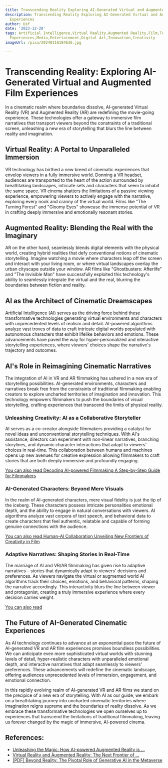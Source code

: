 ```yaml
---
title: Transcending Reality Exploring AI-Generated Virtual and Augmented Film Experiences
description: Transcending Reality Exploring AI-Generated Virtual and Augmented Film
  Experiences
author: Usf
date: '2023-12-28'
tags: Artificial Intelligence,Virtual Reality,Augmented Reality,Film,Technology,Immersive
  Experiences,Media,Entertainment,Digital Art,Innovation,Creativity
imageUrl: /pixa/20240116184636.jpg

---
```

# Transcending Reality: Exploring AI-Generated Virtual and  Augmented Film Experiences

In a cinematic realm where boundaries dissolve, AI-generated Virtual Reality (VR) and Augmented Reality  (AR) are redefining the movie-going  experience. These technologies offer a  gateway to  immersive film narratives that transport viewers beyond the  constraints of a traditional screen, unleashing a new era of storytelling that blurs the line between reality  and imagination.

## Virtual Reality: A Portal to Unparalleled Immersion

VR technology has birthed a new breed of cinematic experiences that envelop viewers in  a fully immersive  world. Donning a VR  headset, audiences are  transported  to the heart of the action surrounded by breathtaking landscapes, intricate sets and characters that seem to inhabit the same space. VR cinema shatters the limitations of  a passive viewing experience, empowering viewers  to  actively  engage with the  narrative, exploring every nook and cranny of the virtual  world. Films like "The Turning Forest" and "Gloomy Eyes" showcase the immense potential of VR in crafting deeply  immersive and  emotionally resonant stories.

## Augmented Reality: Blending the Real with the Imaginary

AR  on the other hand, seamlessly blends digital elements with the physical world, creating hybrid realities that defy conventional notions of cinematic  storytelling. Imagine watching a  movie where characters leap off the screen and interact with your living room, or where virtual landscapes overlay the urban cityscape  outside  your window. AR films like "Ghostbusters: Afterlife" and "The Invisible Man" have successfully exploited this technology's ability to seamlessly integrate the virtual and the real, blurring the boundaries between fiction and reality.

## AI as the Architect of Cinematic Dreamscapes

Artificial Intelligence (AI) serves as the driving force behind these transformative technologies  generating virtual environments and characters  with unprecedented levels of  realism and detail. AI-powered  algorithms analyze vast  troves of data to craft intricate  digital  worlds populated with autonomous characters that exhibit lifelike behaviors and emotions. These advancements have paved the way for hyper-personalized and interactive storytelling experiences, where viewers' choices shape the narrative's trajectory and outcomes.

## AI's Role in Reimagining Cinematic Narratives

The integration of AI in VR and AR filmmaking has ushered  in a new era of storytelling possibilities. AI-generated environments, characters and narratives break free from the constraints of traditional filmmaking enabling creators to explore uncharted territories of imagination and innovation. This technology empowers  filmmakers to push  the boundaries of visual storytelling, crafting experiences that transcend the limits of physical reality.

### Unleashing Creativity:  AI as a Collaborative Storyteller

AI serves as a co-creator alongside filmmakers providing a catalyst for novel ideas and unconventional  storytelling techniques.  With AI's assistance, directors can experiment with non-linear narratives, branching storylines, and dynamic character interactions that adapt to  viewers' choices  in real-time. This collaboration  between humans and machines opens up new avenues for creative expression allowing  filmmakers to craft stories that are both deeply  immersive and profoundly engaging.

[You can also read Decoding AI-powered Filmmaking A Step-by-Step Guide for Filmmakers](Decoding%20AI-powered%20Filmmaking%20A%20Step-by-Step%20Guide%20for%20Filmmakers)


### AI-Generated Characters: Beyond Mere  Visuals

In the realm of AI-generated characters, mere visual fidelity is  just the tip of the iceberg. These characters possess intricate personalities emotional  depth, and the ability  to engage in natural conversations with  viewers. AI algorithms analyze vast  corpora of text speech, and behavioral data to create characters  that feel authentic, relatable and capable of forming genuine connections with  the audience.

[You can also read Human-AI Collaboration Unveiling New Frontiers  of Creativity in Film](Human-AI%20Collaboration%20Unveiling%20New%20Frontiers%20of%20Creativity%20in%20Film)


###  Adaptive Narratives: Shaping Stories in  Real-Time

The marriage of AI and VR/AR  filmmaking has given rise to adaptive narratives – stories that  dynamically adapt to viewers' decisions and preferences. As viewers  navigate the virtual or augmented world AI algorithms track  their choices, emotions, and behavioral patterns, shaping  the narrative accordingly. This interactivity blurs the line between viewer and protagonist, creating a truly immersive  experience where every decision carries weight.

[You can also read ]()


## The Future of AI-Generated Cinematic Experiences

As AI technology continues to advance at an exponential pace the future of AI-generated VR and AR film experiences promises boundless possibilities. We can anticipate even more sophisticated virtual  worlds with stunning  levels of detail, hyper-realistic  characters with unparalleled emotional depth, and interactive narratives that adapt seamlessly to viewers' preferences. These advancements  will redefine  the cinematic landscape, offering audiences unprecedented levels of  immersion,  engagement, and emotional connection.

In this  rapidly evolving realm of AI-generated VR and AR films  we stand on the precipice of a new era of storytelling. With AI as our  guide, we embark on a breathtaking journey into  uncharted cinematic territories where imagination  reigns supreme and the boundaries of reality dissolve. As we  embrace these transformative technologies we open ourselves up  to experiences that  transcend the limitations of traditional  filmmaking, leaving us forever changed by the magic of immersive, AI-powered cinema.

## References:
- [Unleashing the Magic: How AI-powered Augmented Reality is ...](https://bootcamp.uxdesign.cc/unleashing-the-magic-how-ai-powered-augmented-reality-is-transforming-entertainment-e17be53b1de)
- [Virtual Reality and Augmented Reality: The Next Frontier of ...](https://www.linkedin.com/pulse/virtual-reality-augmented-next-frontier-immersive-education-nayak-jyb9f)
- [[PDF] Beyond Reality: The Pivotal Role of Generative AI in the Metaverse](https://arxiv.org/pdf/2308.06272)
